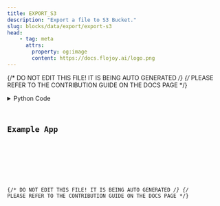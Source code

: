 ```yaml
---
title: EXPORT_S3
description: "Export a file to S3 Bucket."
slug: blocks/data/export/export-s3
head:
    - tag: meta
      attrs:
        property: og:image
        content: https://docs.flojoy.ai/logo.png
---
```


{/* DO NOT EDIT THIS FILE! IT IS BEING AUTO GENERATED */}
{/* PLEASE REFER TO THE CONTRIBUTION GUIDE ON THE DOCS PAGE */}


<DownloadStudioBanner />
<PythonDocsDisplay docstring={block_data["docstring"]} />
<details>
<summary>Python Code</summary>



<Code code={pythonCode} lang="py" wrap theme="dracula" />

[Find this Flojoy Block on GitHub](https://github.com/flojoy-ai/blocks/blob/main/blocks/DATA/EXPORT/EXPORT_S3/EXPORT_S3.py)

</details>

## Example App


<GetHelpWidget />


<AppDisplay app={app} blockName="EXPORT_S3" client:visible />


<Example />

{/* DO NOT EDIT THIS FILE! IT IS BEING AUTO GENERATED */}
{/* PLEASE REFER TO THE CONTRIBUTION GUIDE ON THE DOCS PAGE */}
